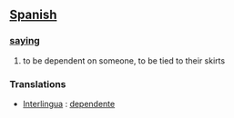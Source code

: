 == [[Spanish]] ==
=== [[saying]] ===
# to be dependent on someone, to be tied to their skirts

=== Translations ===
*[[Interlingua]] : [[dependente]]